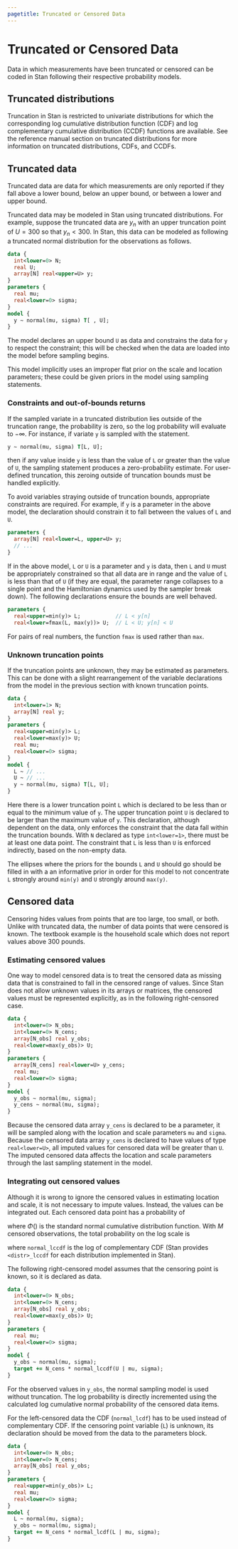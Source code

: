 ```yaml
---
pagetitle: Truncated or Censored Data
---
```


# Truncated or Censored Data


Data in which measurements have been truncated or censored can be
coded in Stan following their respective probability models.

## Truncated distributions {#truncation.section}

Truncation in Stan is restricted to univariate distributions for which
the corresponding log cumulative distribution function (CDF) and log
complementary cumulative distribution (CCDF) functions are available.
See the reference manual section on truncated distributions for more
information on truncated distributions, CDFs, and CCDFs.

## Truncated data {#truncated-data.section}

Truncated data are data for which measurements are only reported if
they fall above a lower bound, below an upper bound, or between a
lower and upper bound.

Truncated data may be modeled in Stan using truncated distributions.
For example, suppose the truncated data are $y_n$ with an upper
truncation point of $U = 300$ so that $y_n < 300$.  In Stan, this
data can be modeled as following a truncated normal distribution for
the observations as follows.

```stan
data {
  int<lower=0> N;
  real U;
  array[N] real<upper=U> y;
}
parameters {
  real mu;
  real<lower=0> sigma;
}
model {
  y ~ normal(mu, sigma) T[ , U];
}
```

The model declares an upper bound `U` as data and constrains
the data for `y` to respect the constraint;  this will be checked
when the data are loaded into the model before sampling begins.

This model implicitly uses an improper flat prior on the scale and
location parameters; these could be given priors in the model using
sampling statements.

### Constraints and out-of-bounds returns {-}

If the sampled variate in a truncated distribution lies outside of
the truncation range, the probability is zero, so the log probability
will evaluate to $-\infty$.  For instance, if variate `y` is
sampled with the statement.

```stan
y ~ normal(mu, sigma) T[L, U];
```

then if any value inside `y` is less than the value of `L`
or greater than the value of `U`, the sampling statement produces
a zero-probability estimate.  For user-defined truncation, this
zeroing outside of truncation bounds must be handled explicitly.

To avoid variables straying outside of truncation bounds, appropriate
constraints are required.  For example, if `y` is a parameter in
the above model, the declaration should constrain it to fall between
the values of `L` and `U`.

```stan
parameters {
  array[N] real<lower=L, upper=U> y;
  // ...
}
```

If in the above model, `L` or `U` is a parameter and
`y` is data, then `L` and `U` must be appropriately
constrained so that all data are in range and the value of `L` is
less than that of `U` (if they are equal, the parameter range
collapses to a single point and the Hamiltonian dynamics used by
the sampler break down).  The following declarations ensure the bounds
are well behaved.

```stan
parameters {
  real<upper=min(y)> L;           // L < y[n]
  real<lower=fmax(L, max(y))> U;  // L < U; y[n] < U
```

For pairs of real numbers, the function `fmax` is used
rather than `max`.







### Unknown truncation points {-}

If the truncation points are unknown, they may be estimated as
parameters.  This can be done with a slight rearrangement of the
variable declarations from the model in the previous section with
known truncation points.

```stan
data {
  int<lower=1> N;
  array[N] real y;
}
parameters {
  real<upper=min(y)> L;
  real<lower=max(y)> U;
  real mu;
  real<lower=0> sigma;
}
model {
  L ~ // ...
  U ~ // ...
  y ~ normal(mu, sigma) T[L, U];
}
```

Here there is a lower truncation point `L` which is declared to
be less than or equal to the minimum value of `y`.  The upper
truncation point `U` is declared to be larger than the maximum
value of `y`.  This declaration, although dependent on the data,
only enforces the constraint that the data fall within the truncation
bounds.  With `N` declared as type `int<lower=1>`, there must be
at least one data point.  The constraint that `L` is less than
`U` is enforced indirectly, based on the non-empty data.

The ellipses where the priors for the bounds `L` and `U`
should go should be filled in with a an informative prior in
order for this model to not concentrate `L` strongly around
`min(y)` and `U` strongly around `max(y)`.


## Censored data

Censoring hides values from points that are too large, too small, or
both.  Unlike with truncated data, the number of data points that were
censored is known.  The textbook example is the household scale which
does not report values above 300 pounds.

### Estimating censored values {-}

One way to model censored data is to treat the censored data as
missing data that is constrained to fall in the censored range of
values.  Since Stan does not allow unknown values in its arrays or
matrices, the censored values must be represented explicitly, as in the
following right-censored case.

```stan
data {
  int<lower=0> N_obs;
  int<lower=0> N_cens;
  array[N_obs] real y_obs;
  real<lower=max(y_obs)> U;
}
parameters {
  array[N_cens] real<lower=U> y_cens;
  real mu;
  real<lower=0> sigma;
}
model {
  y_obs ~ normal(mu, sigma);
  y_cens ~ normal(mu, sigma);
}
```

Because the censored data array `y_cens` is declared to be a parameter, it
will be sampled along with the location and scale parameters `mu`
and `sigma`.  Because the censored data array `y_cens` is
declared to have values of type `real<lower=U>`, all imputed values
for censored data will be greater than `U`.  The imputed censored
data affects the location and scale parameters through the last
sampling statement in the model.

### Integrating out censored values {-}

Although it is wrong to ignore the censored values in estimating
location and scale, it is not necessary to impute values.  Instead,
the values can be integrated out.  Each censored data point has a
probability of
\begin{align*}
\Pr[y > U]
  &= \int_U^{\infty} \textsf{normal}\left(y \mid \mu,\sigma \right) \,\textsf{d}y \\
  &= 1 - \Phi\left(\frac{U - \mu}{\sigma}\right),
\end{align*}

where $\Phi()$ is the standard normal cumulative distribution function.
With $M$ censored observations, the total probability on the log scale
is
\begin{align*}
\log \prod_{m=1}^M \Pr[y_m > U]
  &= \log \left( 1 - \Phi\left(\left(\frac{U - \mu}{\sigma}\right)\right)^{M}\right) \\
  &= M \times \texttt{normal}\mathtt{\_}\texttt{lccdf}\left(U \mid \mu, \sigma \right),
\end{align*}

where `normal_lccdf` is the log of complementary CDF
(Stan provides `<distr>_lccdf` for each distribution
implemented in Stan).

The following right-censored model assumes
that the censoring point is known, so it is declared as data.

```stan
data {
  int<lower=0> N_obs;
  int<lower=0> N_cens;
  array[N_obs] real y_obs;
  real<lower=max(y_obs)> U;
}
parameters {
  real mu;
  real<lower=0> sigma;
}
model {
  y_obs ~ normal(mu, sigma);
  target += N_cens * normal_lccdf(U | mu, sigma);
}
```

For the observed values in `y_obs`, the normal sampling model is
used without truncation.  The log probability is directly incremented
using the calculated log cumulative normal probability of the censored
data items.

For the left-censored data the CDF (`normal_lcdf`) has to be
used instead of complementary CDF.  If the censoring point variable
(`L`) is unknown, its declaration should be moved from the data
to the parameters block.

```stan
data {
  int<lower=0> N_obs;
  int<lower=0> N_cens;
  array[N_obs] real y_obs;
}
parameters {
  real<upper=min(y_obs)> L;
  real mu;
  real<lower=0> sigma;
}
model {
  L ~ normal(mu, sigma);
  y_obs ~ normal(mu, sigma);
  target += N_cens * normal_lcdf(L | mu, sigma);
}
```
